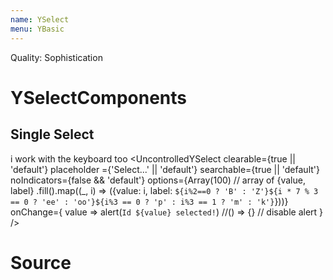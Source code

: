 ```yaml
---
name: YSelect
menu: YBasic
---
```



Quality: Sophistication

# YSelectComponents

## Single Select
i work with the keyboard too
<Playground>
<UncontrolledYSelect
    clearable={true || 'default'}
    placeholder ={'Select...' || 'default'}
    searchable={true || 'default'}
    noIndicators={false && 'default'}
    options={Array(100) // array of {value, label}
    .fill().map((_, i) => ({value: i, label: `${i%2==0 ? 'B' : 'Z'}${i * 7 % 3 == 0 ? 'ee' : 'oo'}${i%3 == 0 ? 'p' : i%3 == 1 ? 'm' : 'k'}`}))}
    onChange={
        value => alert(`Id ${value} selected!`)
        //() => {} // disable alert
    }
/>
</Playground>

# Source
<SourceDisplay source={source} />